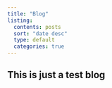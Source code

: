 ```yaml
---
title: "Blog"
listing: 
  contents: posts
  sort: "date desc"
  type: default
  categories: true
---
```


This is just a test blog
---
